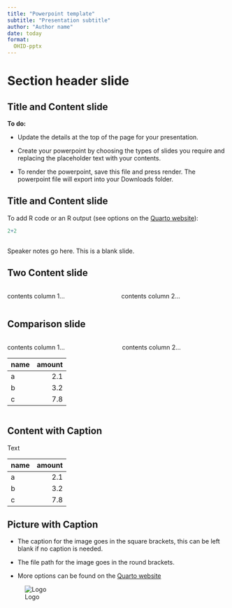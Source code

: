 ```yaml
---
title: "Powerpoint template"
subtitle: "Presentation subtitle"
author: "Author name"
date: today
format:
  OHID-pptx
---
```


# Section header slide

## Title and Content slide

**To do:**

-   Update the details at the top of the page for your presentation.

-   Create your powerpoint by choosing the types of slides you require and replacing the placeholder text with your contents.

-   To render the powerpoint, save this file and press render. The powerpoint file will export into your Downloads folder.

## Title and Content slide

To add R code or an R output (see options on the [Quarto website](https://quarto.org/docs/reference/cells/cells-knitr.html#overview)):

```r
2+2

```

## 

::: notes
Speaker notes go here. This is a blank slide.
:::

## Two Content slide

::: columns
::: column
contents column 1...
:::

::: column
contents column 2...
:::
:::

## Comparison slide

::: columns
::: column
contents column 1...

| name | amount |
|------|-------:|
| a    |    2.1 |
| b    |    3.2 |
| c    |    7.8 |
:::

::: column
contents column 2...
:::
:::

## Content with Caption

Text

| name | amount |
|------|-------:|
| a    |    2.1 |
| b    |    3.2 |
| c    |    7.8 |

## Picture with Caption

-   The caption for the image goes in the square brackets, this can be left blank if no caption is needed.

-   The file path for the image goes in the round brackets.

-   More options can be found on the [Quarto website](https://quarto.org/docs/authoring/figures.html)

![Logo](_extensions/OHID/assets/OHID_3268_MASTER_AW.png)
